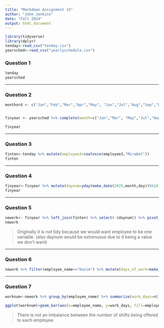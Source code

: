 ---
title: "Markdown Assignment 15"
author: "John Jenkins"
date: "Fall 2024"
output: html_document
---

```{r setup, echo=FALSE, include=FALSE}
library(tidyverse)
library(dplyr)
tenday<-read_csv("tenday.csv")
yearsched<-read_csv("yearlyschedule.csv")
```

### **Question 1**
```{r}
tenday
yearsched
```

***
### **Question 2**
```{r}
monthord <- c("Jan","Feb","Mar","Apr","May", "Jun","Jul","Aug","Sep","Oct","Nov","Dec")


finyear <- yearsched %>% complete(month=c("Jan","Mar", "May","Jul","Aug","Oct","Dec"),day=1:31) %>% complete(month=c("Apr","Jun","Sep","Nov"), day=1:30)%>% complete(month="Feb", day=1:28) %>% mutate(month=factor(month,monthord)) %>% arrange(month)

finyear
```

***
### **Question 3**
```{r}
finten<-tenday %>% mutate(employee3=coalesce(employee3,"Mirabel"))
finten
```

***
### **Question 4**
```{r}
finyear<-finyear %>% mutate(daynum=yday(make_date(2025,month,day))%%10)
finyear
```

***
### **Question 5**
```{r}
nework<- finyear %>% left_join(finten) %>% select(-(daynum)) %>% pivot_longer(c("employee1","employee2","employee3"), names_to="employee_number",values_to="employee_name") %>% separate_wider_regex(employee_number, patterns=c("employee",employee_count="[1-3]"))
nework
```
> Originally it is not tidy because we would want employee to be one variable. (also daynum would be extrenuous due to it being a value we don't want)

***
### **Question 6**
```{r}
nework %>% filter(employee_name=="Kazim") %>% mutate(days_of_work=make_date(2025,month,day)) %>% select(employee_name,days_of_work)
```

***
### **Question 7**
```{r}
worknum<-nework %>% group_by(employee_name) %>% summarize(work_days=n())

ggplot(worknum)+geom_bar(aes(x=employee_name, y=work_days, fill=employee_name), stat="identity") + labs(title="Number of Workdays Per Employee", x="Employee Name", y="Number of Workdays")+coord_cartesian(ylim=c(215,220))
```

> There is not an imbalance between the number of shifts being offered to each employee.